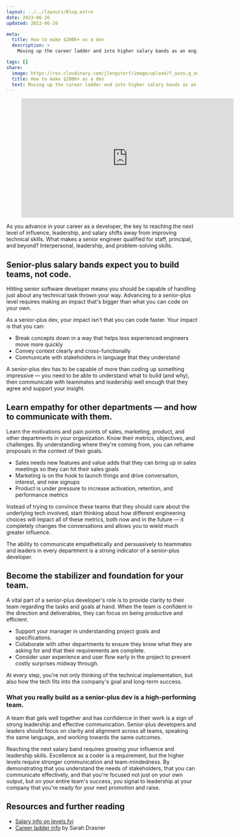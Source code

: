 ```yaml
---
layout: ../../layouts/Blog.astro
date: 2023-06-26
updated: 2023-06-26

meta:
  title: How to make $200K+ as a dev
  description: >
    Moving up the career ladder and into higher salary bands as an engineer requires growth. But it’s less about code than you might think.

tags: []
share:
  image: https://res.cloudinary.com/jlengstorf/image/upload/f_auto,q_auto/lwj/blog/make-200k-as-a-dev.jpg
  title: How to make $200K+ as a dev
  text: Moving up the career ladder and into higher salary bands as an engineer requires growth. But it’s less about code than you might think.
---
```



<Figure aspectRatio={9 / 16}>
  <iframe
    width="560"
    height="315"
    src="https://www.youtube-nocookie.com/embed/xzAwme2nlaY"
    title="YouTube video player"
    frameborder="0"
    allow="accelerometer; autoplay; clipboard-write; encrypted-media; gyroscope; picture-in-picture; web-share"
    allowfullscreen
  ></iframe>
</Figure>

As you advance in your career as a developer, the key to reaching the next level of influence, leadership, and salary shifts away from improving technical skills. What makes a senior engineer qualified for staff, principal, and beyond? Interpersonal, leadership, and problem-solving skills.

## Senior-plus salary bands expect you to build teams, not code.

Hitting senior software developer means you should be capable of handling just about any technical task thrown your way. Advancing to a senior-plus level requires making an impact that's bigger than what you can code on your own.

As a senior-plus dev, your impact isn't that you can code faster. Your impact is that you can:

- Break concepts down in a way that helps less experienced engineers move more quickly
- Convey context clearly and cross-functionally
- Communicate with stakeholders in language that they understand

A senior-plus dev has to be capable of more than coding up something impressive — you need to be able to understand what to build (and why), then communicate with teammates and leadership well enough that they agree and support your insight.

## Learn empathy for other departments — and how to communicate with them.

Learn the motivations and pain points of sales, marketing, product, and other departments in your organization. Know their metrics, objectives, and challenges. By understanding where they're coming from, you can reframe proposals in the context of their goals.

- Sales needs new features and value adds that they can bring up in sales meetings so they can hit their sales goals
- Marketing is on the hook to launch things and drive conversation, interest, and new signups
- Product is under pressure to increase activation, retention, and performance metrics

Instead of trying to convince these teams that they should care about the underlying tech involved, start thinking about how different engineering choices will impact all of these metrics, both now and in the future — it completely changes the conversations and allows you to wield much greater influence.

The ability to communicate empathetically and persuasively to teammates and leaders in every department is a strong indicator of a senior-plus developer.

## Become the stabilizer and foundation for your team.

A vital part of a senior-plus developer's role is to provide clarity to their team regarding the tasks and goals at hand. When the team is confident in the direction and deliverables, they can focus on being productive and efficient.

- Support your manager in understanding project goals and specifications.
- Collaborate with other departments to ensure they know what they are asking for and that their requirements are complete.
- Consider user experience and user flow early in the project to prevent costly surprises midway through.

At every step, you're not only thinking of the technical implementation, but also how the tech fits into the company's goal and long-term success.

### What you really build as a senior-plus dev is a high-performing team.

A team that gels well together and has confidence in their work is a sign of strong leadership and effective communication. Senior-plus developers and leaders should focus on clarity and alignment across all teams, speaking the same language, and working towards the same outcomes.

Reaching the next salary band requires growing your influence and leadership skills. Excellence as a coder is a requirement, but the higher levels require stronger communication and team-mindedness. By demonstrating that you understand the needs of stakeholders, that you can communicate effectively, and that you're focused not just on your own output, but on your entire team's success, you signal to leadership at your company that you're ready for your next promotion and raise.

## Resources and further reading

- [Salary info on levels.fyi](https://www.levels.fyi/t/software-engineer)
- [Career ladder info](https://career-ladders.dev/) by Sarah Drasner
